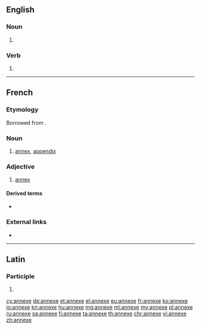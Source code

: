 {{also|annexé}}
==English==

===Noun===
{{en-noun}}

# {{alternative spelling of|annex|lang=en}}

===Verb===
{{en-verb|annexes|annexing|annexed}}

# {{alternative spelling of|annex|lang=en}}

----

==French==

===Etymology===
Borrowed from {{etyl|la|fr}} {{m|la|annexus}}.

===Noun===
{{fr-noun|f}}

# [[annex]], [[appendix]]

===Adjective===
{{fr-adj|mf}}

# [[annex]] {{qualifier|attributive}}

====Derived terms====
* {{l|fr|annexer}}
===External links===
* {{R:TLFi}}

----

==Latin==

===Participle===
{{la-part-form|annexe}}

# {{inflection of|annexus||voc|m|s|lang=la}}

[[cy:annexe]]
[[de:annexe]]
[[et:annexe]]
[[el:annexe]]
[[eu:annexe]]
[[fr:annexe]]
[[ko:annexe]]
[[io:annexe]]
[[kn:annexe]]
[[hu:annexe]]
[[mg:annexe]]
[[ml:annexe]]
[[my:annexe]]
[[pl:annexe]]
[[ru:annexe]]
[[sa:annexe]]
[[fi:annexe]]
[[ta:annexe]]
[[th:annexe]]
[[chr:annexe]]
[[vi:annexe]]
[[zh:annexe]]